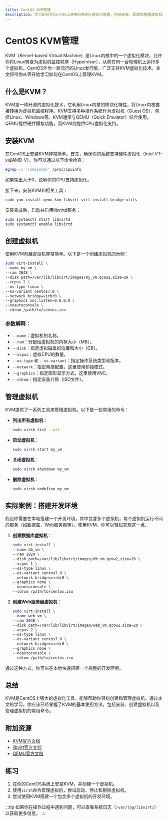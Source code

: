 ```yaml
---
title: CentOS KVM管理
description: 学习如何在CentOS上使用KVM进行虚拟化管理，包括安装、配置和管理虚拟机的基础知识。
---
```


# CentOS KVM管理

KVM（Kernel-based Virtual Machine）是Linux内核中的一个虚拟化模块，允许你将Linux转变为虚拟机监控程序（Hypervisor），从而在同一台物理机上运行多个虚拟机。CentOS作为一款流行的Linux发行版，广泛支持KVM虚拟化技术。本文将带你从零开始学习如何在CentOS上管理KVM。

## 什么是KVM？

KVM是一种开源的虚拟化技术，它利用Linux内核的模块化特性，将Linux内核直接转换为虚拟机监控程序。KVM支持多种操作系统作为虚拟机（Guest OS），包括Linux、Windows等。KVM通常与QEMU（Quick Emulator）结合使用，QEMU提供硬件模拟功能，而KVM则提供CPU虚拟化支持。

## 安装KVM

在CentOS上安装KVM非常简单。首先，确保你的系统支持硬件虚拟化（Intel VT-x或AMD-V）。你可以通过以下命令检查：

```bash
egrep -c '(vmx|svm)' /proc/cpuinfo
```

如果输出大于0，说明你的CPU支持虚拟化。

接下来，安装KVM和相关工具：

```bash
sudo yum install qemu-kvm libvirt virt-install bridge-utils
```

安装完成后，启动并启用libvirtd服务：

```bash
sudo systemctl start libvirtd
sudo systemctl enable libvirtd
```

## 创建虚拟机

使用KVM创建虚拟机非常简单。以下是一个创建虚拟机的示例：

```bash
sudo virt-install \
--name my_vm \
--ram 2048 \
--disk path=/var/lib/libvirt/images/my_vm.qcow2,size=10 \
--vcpus 2 \
--os-type linux \
--os-variant centos7.0 \
--network bridge=virbr0 \
--graphics vnc,listen=0.0.0.0 \
--noautoconsole \
--cdrom /path/to/centos.iso
```

### 参数解释：
- `--name`：虚拟机的名称。
- `--ram`：分配给虚拟机的内存大小（MB）。
- `--disk`：指定虚拟磁盘的位置和大小（GB）。
- `--vcpus`：虚拟CPU的数量。
- `--os-type` 和 `--os-variant`：指定操作系统类型和版本。
- `--network`：指定网络配置，这里使用桥接模式。
- `--graphics`：指定图形显示方式，这里使用VNC。
- `--cdrom`：指定安装介质（ISO文件）。

## 管理虚拟机

KVM提供了一系列工具来管理虚拟机。以下是一些常用的命令：

- **列出所有虚拟机**：
  ```bash
  sudo virsh list --all
  ```

- **启动虚拟机**：
  ```bash
  sudo virsh start my_vm
  ```

- **关闭虚拟机**：
  ```bash
  sudo virsh shutdown my_vm
  ```

- **删除虚拟机**：
  ```bash
  sudo virsh undefine my_vm
  ```

## 实际案例：搭建开发环境

假设你需要在本地搭建一个开发环境，其中包含多个虚拟机，每个虚拟机运行不同的服务（如数据库、Web服务器等）。使用KVM，你可以轻松实现这一点。

1. **创建数据库虚拟机**：
   ```bash
   sudo virt-install \
   --name db_vm \
   --ram 1024 \
   --disk path=/var/lib/libvirt/images/db_vm.qcow2,size=20 \
   --vcpus 1 \
   --os-type linux \
   --os-variant centos7.0 \
   --network bridge=virbr0 \
   --graphics none \
   --noautoconsole \
   --cdrom /path/to/centos.iso
   ```

2. **创建Web服务器虚拟机**：
   ```bash
   sudo virt-install \
   --name web_vm \
   --ram 2048 \
   --disk path=/var/lib/libvirt/images/web_vm.qcow2,size=20 \
   --vcpus 2 \
   --os-type linux \
   --os-variant centos7.0 \
   --network bridge=virbr0 \
   --graphics none \
   --noautoconsole \
   --cdrom /path/to/centos.iso
   ```

通过这种方式，你可以在本地快速搭建一个完整的开发环境。

## 总结

KVM是CentOS上强大的虚拟化工具，能够帮助你轻松创建和管理虚拟机。通过本文的学习，你应该已经掌握了KVM的基本使用方法，包括安装、创建虚拟机以及管理虚拟机的常用命令。

## 附加资源

- [KVM官方文档](https://www.linux-kvm.org/page/Main_Page)
- [libvirt官方文档](https://libvirt.org/docs.html)
- [QEMU官方文档](https://www.qemu.org/docs/master/)

## 练习

1. 在你的CentOS系统上安装KVM，并创建一个虚拟机。
2. 使用`virsh`命令管理虚拟机，尝试启动、停止和删除虚拟机。
3. 尝试使用KVM搭建一个包含多个虚拟机的开发环境。

:::tip
如果你在操作过程中遇到问题，可以查看系统日志（`/var/log/libvirt/`）以获取更多信息。
:::